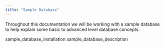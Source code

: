 ```yaml
---
title: "Sample Database"
---
```


<div id="sample_database" class="registered_link"></div>


Throughout this documentation we will be working with a sample database to help explain some basic to advanced level database concepts.

<div class="toctree" data-maxdepth="3">

sample_database_installation sample_database_description

</div>
